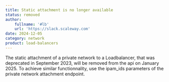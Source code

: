 ```yaml
---
title: Static attachment is no longer available
status: removed
author:
    fullname: '#lb'
    url: 'https://slack.scaleway.com'
date: 2024-12-05
category: network
product: load-balancers
---
```


The static attachment of a private network to a Loadbalancer, that was deprecated in September 2023, will be removed from the api on January 2025. To achieve similar functionnality, use the ipam_ids parameters of the private network attachment endpoint.

